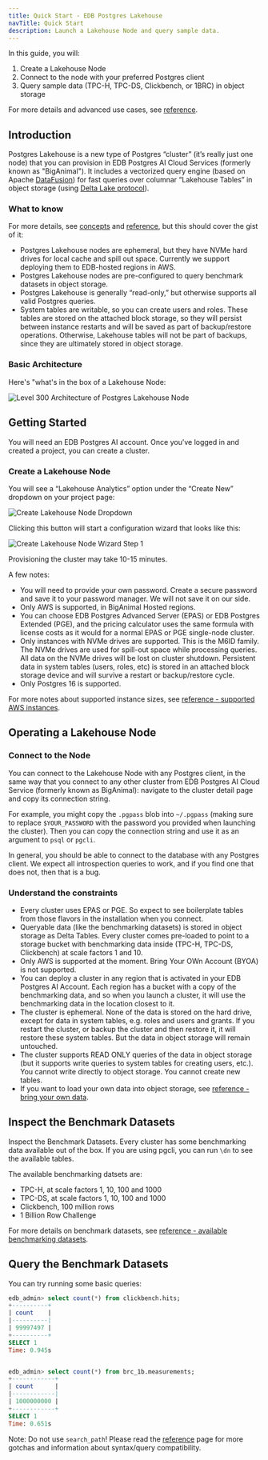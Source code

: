 ```yaml
---
title: Quick Start - EDB Postgres Lakehouse
navTitle: Quick Start
description: Launch a Lakehouse Node and query sample data.
---
```


In this guide, you will:

1. Create a Lakehouse Node
2. Connect to the node with your preferred Postgres client
3. Query sample data (TPC-H, TPC-DS, Clickbench, or 1BRC) in object storage

For more details and advanced use cases, see [reference](./reference).

## Introduction

Postgres Lakehouse is a new type of Postgres “cluster” (it’s really just one
node) that you can provision in EDB Postgres AI Cloud Services (formerly known
as "BigAnimal"). It includes a vectorized query engine (based on Apache
[DataFusion](https://github.com/apache/datafusion)) for fast queries over
columnar “Lakehouse Tables” in object storage
(using [Delta Lake protocol](https://delta.io/)).

### What to know

For more details, see [concepts](./concepts) and [reference](./reference),
but this should cover the gist of it:

* Postgres Lakehouse nodes are ephemeral, but they have NVMe hard drives for
local cache and spill out space. Currently we support deploying them to
EDB-hosted regions in AWS.
* Postgres Lakehouse nodes are pre-configured to query benchmark datasets
in object storage.
* Postgres Lakehouse is generally “read-only,” but otherwise supports all
valid Postgres queries.
* System tables are writable, so you can create users and roles. These tables
are stored on the attached block storage, so they will persist between instance
restarts and will be saved as part of backup/restore operations. Otherwise,
Lakehouse tables will not be part of backups, since they are ultimately stored
in object storage.

### Basic Architecture

Here's "what's in the box of a Lakehouse Node:

![Level 300 Architecture of Postgres Lakehouse Node](./images/level-300-architecture.png)

## Getting Started

You will need an EDB Postgres AI account. Once you’ve logged in and created
a project, you can create a cluster.

### Create a Lakehouse Node

You will see a “Lakehouse Analytics” option under the “Create New” dropdown
on your project page:

![Create Lakehouse Node Dropdown](./images/create-cluster-dropdown.png)

Clicking this button will start a configuration wizard that looks like this:

![Create Lakehouse Node Wizard Step 1](./images/create-cluster-wizard.png)

Provisioning the cluster may take 10-15 minutes.

A few notes:

* You will need to provide your own password. Create a secure password and save
it to your password manager. We will not save it on our side.
* Only AWS is supported, in BigAnimal Hosted regions.
* You can choose EDB Postgres Advanced Server (EPAS) or EDB Postgres Extended (PGE),
and the pricing calculator uses the same formula with license costs as it
would for a normal EPAS or PGE single-node cluster.
* Only instances with NVMe drives are supported. This is the M6ID family.
The NVMe drives are used for spill-out space while processing queries.
All data on the NVMe drives will be lost on cluster shutdown.
Persistent data in system tables (users, roles, etc) is stored in an attached
block storage device and will survive a restart or backup/restore cycle.
* Only Postgres 16 is supported.

For more notes about supported instance sizes,
see [reference - supported AWS instances](./reference/#supported-aws-instances).

## Operating a Lakehouse Node

### Connect to the Node

You can connect to the Lakehouse Node with any Postgres client, in the same way
that you connect to any other cluster from EDB Postgres AI Cloud Service
(formerly known as BigAnimal): navigate to the cluster detail page and copy its
connection string.

For example, you might copy the `.pgpass` blob into `~/.pgpass` (making sure to
replace `$YOUR_PASSWORD` with the password you provided when launching the
cluster). Then you can copy the connection string and use it as an argument to
`psql` or `pgcli`.

In general, you should be able to connect to the database with any Postgres
client. We expect all introspection queries to work, and if you find one that
does not, then that is a bug.

### Understand the constraints

* Every cluster uses EPAS or PGE. So expect to see boilerplate tables from those
flavors in the installation when you connect.
* Queryable data (like the benchmarking datasets) is stored in object storage
as Delta Tables. Every cluster comes pre-loaded to point to a storage bucket
with benchmarking data inside (TPC-H, TPC-DS, Clickbench) at
scale factors 1 and 10.
* Only AWS is supported at the moment. Bring Your OWn Account (BYOA) is not supported.
* You can deploy a cluster in any region that is activated in
your EDB Postgres AI Account. Each region has a bucket with a copy of the
benchmarking data, and so when you launch a cluster, it will use the
benchmarking data in the location closest to it.
* The cluster is ephemeral. None of the data is stored on the hard drive,
except for data in system tables, e.g. roles and users and grants.
If you restart the cluster, or backup the cluster and then restore it,
it will restore these system tables. But the data in object storage will
remain untouched.
* The cluster supports READ ONLY queries of the data in object
storage (but it supports write queries to system tables for creating users,
etc.). You cannot write directly to object storage. You cannot create new tables.
* If you want to load your own data into object storage,
see [reference - bring your own data](./reference/#advanced-bring-your-own-data).

## Inspect the Benchmark Datasets

Inspect the Benchmark Datasets.  Every cluster has some benchmarking data
available out of the box. If you are using pgcli, you can run `\dn` to see
the available tables.

The available benchmarking datsets are:

* TPC-H, at scale factors 1, 10, 100 and 1000
* TPC-DS, at scale factors 1, 10, 100 and 1000
* Clickbench, 100 million rows
* 1 Billion Row Challenge

For more details on benchmark datasets,
see [reference - available benchmarking datasets](./reference/#available-benchmarking-datasets).

## Query the Benchmark Datasets

You can try running some basic queries:

```sql
edb_admin> select count(*) from clickbench.hits;
+----------+
| count    |
|----------|
| 99997497 |
+----------+
SELECT 1
Time: 0.945s


edb_admin> select count(*) from brc_1b.measurements;
+------------+
| count      |
|------------|
| 1000000000 |
+------------+
SELECT 1
Time: 0.651s
```

Note: Do not use `search_path`! Please read the [reference](./reference)
page for more gotchas and information about syntax/query compatibility.
